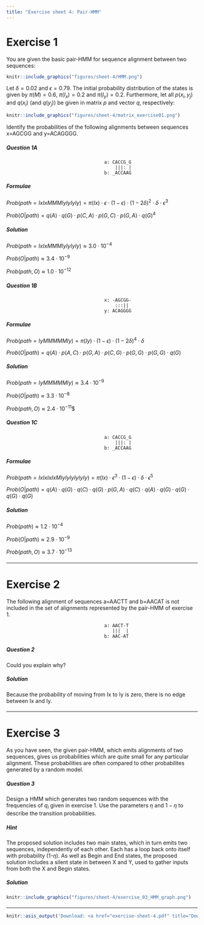 ```yaml
---
title: "Exercise sheet 4: Pair-HMM"
---
```


# Exercise 1

You are given the basic pair-HMM for sequence alignment between two sequences:


```r
knitr::include_graphics("figures/sheet-4/HMM.png")
```

Let $\delta = 0.02$ and $\epsilon=0.79$. The initial probability distribution of the states is given by
$\pi(M)=0.6$, $\pi(I_x) = 0.2$ and $\pi(I_y) = 0.2$. Furthermore, let all $p(x_i,y_j)$ and $q(x_i)$ (and $q(y_j)$)
be given in matrix $p$ and vector $q$, respectively:

```r
knitr::include_graphics("figures/sheet-4/matrix_exercise01.png")
```

Identify the probabilities of the following alignments between sequences x=AGCGG and y=ACAGGGG.

#### {.tabset}

##### Question 1A

```
                                    a: CACCG_G
                                        |||: |
                                    b: _ACCAAG
```


##### Formulae

::: {.answer data-latex=""}
$Prob(path=IxIxMMMIyIyIyIy)=\pi(Ix) \cdot \epsilon \cdot (1-\epsilon) \cdot (1-2\delta)^2 \cdot \delta \cdot \epsilon^3$

$Prob(O | path)=q(A) \cdot q(G) \cdot p(C,A) \cdot p(G,C) \cdot p(G,A) \cdot q(G)^4$
:::


##### Solution

::: {.answer data-latex=""}
$Prob(path=IxIxMMMIyIyIyIy) \approx 3.0 \cdot 10^{-4}$

$Prob(O | path) \approx 3.4 \cdot 10^{-9}$

$Prob(path,O) \approx 1.0 \cdot 10^{-12}$
:::
#### {-}

#### {.tabset}

##### Question 1B

```
                                    x: -AGCGG-
                                        :::||
                                    y: ACAGGGG
```


##### Formulae

::: {.answer data-latex=""}
$Prob(path=IyMMMMMIy)=\pi(Iy) \cdot (1-\epsilon) \cdot (1-2\delta)^4 \cdot \delta$

$Prob(O | path)=q(A) \cdot p(A,C) \cdot p(G,A) \cdot p(C,G) \cdot p(G,G) \cdot p(G,G) \cdot q(G)$
:::


##### Solution

::: {.answer data-latex=""}
$Prob(path=IyMMMMMIy) \approx 3.4 \cdot 10^{-9}$

$Prob(O | path) \approx 3.3 \cdot 10^{-8}$

$Prob(path,O) \approx 2.4 \cdot 10^{-11}$$
:::
#### {-}

#### {.tabset}

##### Question 1C

```
                                    a: CACCG_G
                                        |||: |
                                    b: _ACCAAG
```


##### Formulae

::: {.answer data-latex=""}
$Prob(path=IxIxIxIxMIyIyIyIyIyIy)=\pi(Ix) \cdot \epsilon^3 \cdot (1-\epsilon) \cdot \delta \cdot \epsilon^5$

$Prob(O | path)=q(A) \cdot q(G) \cdot q(C) \cdot q(G) \cdot p(G,A) \cdot q(C) \cdot q(A) \cdot q(G) \cdot q(G) \cdot q(G) \cdot q(G)$
:::


##### Solution

::: {.answer data-latex=""}
$Prob(path) \approx 1.2 \cdot 10^{-4}$

$Prob(O | path) \approx 2.9 \cdot 10^{-9}$

$Prob(path,O) \approx 3.7 \cdot 10^{-13}$
:::
#### {-}

-------------------------------------------

# Exercise 2

The following alignment of sequences a=AACTT and b=AACAT is not included in the set of alignments
represented by the pair-HMM of exercise 1.

```
                                    a: AACT-T
                                       |||  |
                                    b: AAC-AT
```
#### {.tabset}

##### Question 2

Could you explain why?

##### Solution

Because the probability of moving from Ix to Iy is zero, there is no edge between Ix and Iy.

#### {-}

-------------------------------------------

# Exercise 3

As you have seen, the given pair-HMM, which emits alignments of two sequences, gives us probabilities
 which are quite small for any particular alignment. These probabilities are
often compared to other probabilites generated by a random model.

#### {.tabset}

##### Question 3

::: {.answer data-latex=""}
Design a HMM which generates two random sequences with the frequencies of $q_i$ given in exercise 1.
Use the parameters $\eta$ and $1-\eta$ to describe the transition probabilities.
:::


##### Hint

::: {.answer data-latex=""}
The proposed solution includes two main states, which in turn emits two sequences, independently of each other. Each has a loop
back onto itself with probability (1-$\eta$). As well as Begin and End states, the proposed solution includes a silent state in between X and Y, used to gather inputs from both the X and Begin states.
:::

##### Solution

```r
knitr::include_graphics("figures/sheet-4/exercise_03_HMM_graph.png")
```

#### {-}

-------------------------------------------

```r
knitr::asis_output('Download: <a href="exercise-sheet-4.pdf" title="Download PDF Version">PDF Version</a> of this page.')
```
